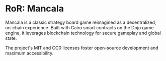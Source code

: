 # RoR: Mancala

Mancala is a classic strategy board game reimagined as a decentralized, on-chain experience. Built with Cairo smart contracts on the Dojo game engine, it leverages blockchain technology for secure gameplay and global state.

The project's MIT and CC0 licenses foster open-source development and maximum accessibility.
